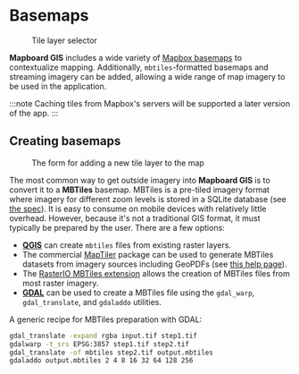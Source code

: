 
# Basemaps

<Figure
  src="/docs/basemaps/tile-layer-selector.png"
  width={280}
  className="right"
>
  Tile layer selector
</Figure>

**Mapboard GIS** includes a wide variety of [Mapbox basemaps](https://www.mapbox.com/maps)
to contextualize mapping.
Additionally, `mbtiles`-formatted basemaps and streaming imagery can be added,
allowing a wide range of map imagery to be used in the application.

:::note
Caching tiles from Mapbox's servers will be supported a later version of the app.
:::

## Creating basemaps

<Figure src="/docs/basemaps/new-tile-layer.png" width={280} className="right">
  The form for adding a new tile layer to the map
</Figure>

The most common way to get outside imagery into **Mapboard GIS**
is to convert it to a **MBTiles** basemap.
MBTiles is a pre-tiled imagery format where imagery for different zoom levels is stored in a SQLite
database (see [the spec](https://github.com/mapbox/mbtiles-spec/blob/master/1.3/spec.md)).
It is easy to consume on mobile devices with relatively little overhead. However, because
it's not a traditional GIS format, it must typically be
prepared by the user. There are a few options:

- [**QGIS**](https://docs.qgis.org/3.16/en/docs/user_manual/managing_data_source/create_layers.html?highlight=mbtiles#creating-new-layers-from-an-existing-layer)
  can create `mbtiles` files from existing raster layers.
- The commercial [MapTiler](https://www.maptiler.com/s) package can be used to generate MBTiles
  datasets from imagery sources including GeoPDFs (see [this help page](https://support.maptiler.com/i62-geospatial-pdf)).
- The [RasterIO MBTiles extension](https://github.com/mapbox/rio-mbtiles) allows the creation of
  MBTiles files from most raster imagery.
- [**GDAL**](https://gdal.org/drivers/raster/mbtiles.html) can be used to create a MBTiles file using the
  `gdal_warp`, `gdal_translate`, and `gdaladdo` utilities.

A generic recipe for MBTiles preparation with GDAL:

```sh
gdal_translate -expand rgba input.tif step1.tif
gdalwarp -t_srs EPSG:3857 step1.tif step2.tif
gdal_translate -of mbtiles step2.tif output.mbtiles
gdaladdo output.mbtiles 2 4 8 16 32 64 128 256
```

